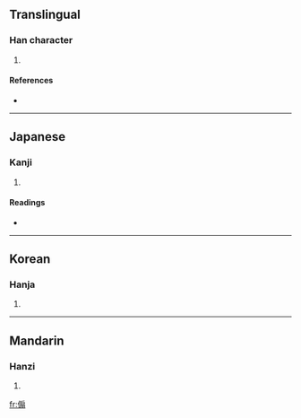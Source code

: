 ==Translingual==

===Han character===
{{Han char|rn=9|rad=人|as=10|sn=12|four=|canj=人竹尸一 (OHSM), 人戈尸一 (OISM)}}

# {{defn|Han}}

====References====
* {{Han ref|kx=0113.150|dkj=00961|dj=0241.050|hdz=10206.060|uh=5093|ud=20627}}

----

==Japanese==

===Kanji===
{{ja-kanji|grade=|rs=人10}}

# {{defn|Japanese}}

====Readings====
* {{ja-readings|on=[[せん]] (sen)|kun=[[さかん]] (sakan)}}

----

==Korean==

===Hanja===
{{ko-hanja|hangeul=선|rv=seon|mr=sŏn}}

# {{defn|Korean}}

----

==Mandarin==

===Hanzi===
{{cmn-hanzi|pin=[[chéng]] ([[cheng2]]), [[shàn]] ([[shan4]])|wg=ch'eng<sup>2</sup>, shan<sup>4</sup>}}

# {{defn|Mandarin}}

[[fr:傓]]